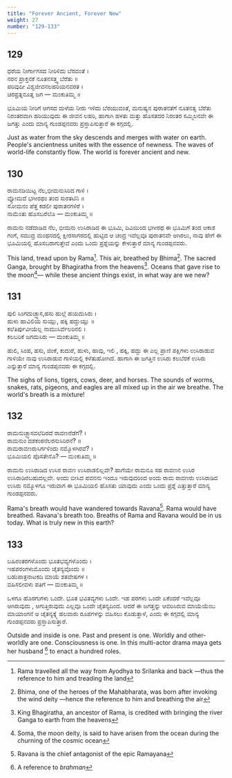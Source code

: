 ```yaml
---
title: "Forever Ancient, Forever New"
weight: 27
number: "129-133"
---
```


## 129

ಧರೆಯ ನೀರ್ಗಾಗಸದ ನೀರಿಳಿದು ಬೆರವಂತೆ ।  
ನರನ ಪ್ರಾಕ್ತನಕೆ ನೂತನಸತ್ತ್ವ ಬೆರೆತು ॥  
ಪರಿವುದೀ ವಿಶ್ವಜೀವನಲಹರಿಯನವರತ ।  
ಚಿರಪ್ರತ್ನನೂತ್ನ ಜಗ — ಮಂಕುತಿಮ್ಮ ॥

ಭೂಮಿಯ ನೀರಿಗೆ ಆಗಸದ ಮಳೆಯ ನೀರು ಇಳಿದು ಬೆರಯುವಂತೆ, ಮನುಷ್ಯನ ಪುರಾತನತೆಗೆ ನೂತನತ್ವ ಬೆರೆತು ನಿರಂತರವಾಗಿ ಹರಿಯುವುದು ಈ ಜೀವನ ಲಹರಿ, ಹಾಗಾಗಿ ಹಳತು ಮತ್ತು ಹೊಸತದರ ನಿರಂತರ ಸಮ್ಮಿಲನವೇ ಈ ಜಗತ್ತು ಎಂದು ಮಾನ್ಯ ಗುಂಡಪ್ಪನವರು ಪ್ರಸ್ತಾಪಿಸುತ್ತಾರೆ ಈ ಕಗ್ಗದಲ್ಲಿ.

Just as water from the sky descends and merges with water on earth. People's ancientness unites with the essence of newness. The waves of world-life constantly flow. The world is forever ancient and new.

## 130

ರಾಮನಡಿಯಿಟ್ಟ ನೆಲ,ಭೀಮನುಸಿರಿದ ಗಾಳಿ ।  
ವ್ಯೋಮದೆ ಭಗೀರಥಂ ತಂದ ಸುರತಟಿನಿ ॥  
ಸೋಮನಂ ಪೆತ್ತ ಕಡಲೀ ಪುರಾತನಗಳಿರೆ ।  
ನಾಮೆಂತು ಹೊಸಬರೆಲೊ — ಮಂಕುತಿಮ್ಮ ॥

ರಾಮನು ನಡೆದಾಡಿದ ನೆಲ, ಭೀಮನು ಉಸಿರಾಡಿದ ಈ ಭೂಮಿ, ದಿವಿಯಿಂದ ಭಗೀರಥ ಈ ಭೂಮಿಗೆ ತಂದ ಆಕಾಶ ಗಂಗೆ, ಸಮುದ್ರ ಮಂಥನದಲ್ಲಿ ಕ್ಷೀರಸಾಗರದಲ್ಲಿ ಹುಟ್ಟಿದ ಆ ಚಂದ್ರ ಇವೆಲ್ಲವೂ ಪುರಾತನವೇ ಆಗಿರಲು, ನಾವು ಹೇಗೆ ಈ ಭೂಮಿಯಲ್ಲಿ ಹೊಸಬರಾಗುತ್ತೇವೆ ಎಂದು ಒಂದು ಪ್ರಶ್ನೆಯನ್ನು ಕೇಳುತ್ತಾರೆ ಮಾನ್ಯ ಗುಂಡಪ್ಪನವರು.

This land, tread upon by Rama[^42]. This air, breathed by Bhima[^43]. The sacred Ganga, brought by Bhagiratha from the heavens[^44]. Oceans that gave rise to the moon[^45]— while these ancient things exist, in what way are we new?

## 131

ಪುಲಿ ಸಿಂಗದುಚ್ಛ್ವಾಸ,ಹಸು ಹುಲ್ಲೆ ಹಯದುಸಿರು ।  
ಹುಳು ಹಾವಿಲಿಯ ಸುಯ್ಲು, ಹಕ್ಕಿ ಹದ್ದುಯ್ಲು ॥  
ಕಲೆತಿರ್ಪುವೀಯೆಲ್ಲ ನಾಮುಸಿರ್ವೆಲರಿನಲಿ ।  
ಕಲಬರಿಕೆ ಜಗದುಸಿರು — ಮಂಕುತಿಮ್ಮ ॥

ಹುಲಿ, ಸಿಂಹ, ಹಸು, ಜಿಂಕೆ, ಕುದುರೆ, ಹುಳು, ಹಾವು, ಇಲಿ , ಹಕ್ಕಿ, ಹದ್ದು ಈ ಎಲ್ಲ ಪ್ರಾಣಿ ಪಕ್ಷಿಗಳು ಉಸಿರಾಡುವ ಗಾಳಿಯೇ ನಾವು ಉಸಿರಾಡುವ ಗಾಳಿಯಲ್ಲಿ ಕಳೆತುಹೋಗಿದೆ. ಹಾಗಾಗಿ ಈ ಜಗತ್ತಿನ ಉಸಿರು ಕಲಬೆರಕೆ ಉಸಿರು ಎನ್ನುತ್ತಾರೆ ಮಾನ್ಯ ಗುಂಡಪ್ಪನವರು ಈ ಕಗ್ಗದಲ್ಲಿ.

The sighs of lions, tigers, cows, deer, and horses. The sounds of worms, snakes, rats, pigeons, and eagles are all mixed up in the air we breathe. The world's breath is a mixture!

## 132

ರಾಮನುಚ್ಛ್ವಾಸವಲೆದಿರದೆ ರಾವಣನೆಡೆಗೆ? ।  
ರಾಮನುಂ ದಶಕಂಠನೆಲರನುಸಿರಿರನೆ? ॥  
ರಾಮರಾವಣರುಸಿರ್ಗಳಿಂದು ನಮ್ಮೊಳಗಿರವೆ? ।  
ಭೂಮಿಯಲಿ ಪೊಸತೇನೊ? — ಮಂಕುತಿಮ್ಮ ॥

ರಾಮನು ಉಸಿರಾಡಿದ ಉಸಿರ ರಾವಣ ಉಸಿರಾಡಲಿಲ್ಲವೇ? ಹಾಗೆಯೇ ರಾಮನೂ ಸಹ ರಾವಣನ ಉಸಿರ ಉಸಿರಾಡಿರಬಹುದಲ್ಲವೇ. ಅಂದು ಬೀಸಿದ ಪವನನು ಇಂದೂ ಇರುವುದರಿಂದ ಅಂದು ರಾಮ ರಾವಣರು ಉಸಿರಾಡಿದ ಉಸಿರು ನಮ್ಮೊಳಗೂ ಇರುವಾಗ ಈ ಭೂಮಿಯಲಿ ಹೊಸತು ಯಾವುದು ಎಂದು ಒಂದು ಪ್ರಶ್ನೆ ಎತ್ತುತ್ತಾರೆ ಮಾನ್ಯ ಗುಂಡಪ್ಪನವರು.

Rama's breath would have wandered towards Ravana[^46]. Rama would have breathed. Ravana's breath too. Breaths of Rama and Ravana would be in us today. What is truly new in this earth?

## 133

ಬಹಿರಂತರಗಳೊಂದು ಭೂತಭವ್ಯಗಳೊಂದು ।  
ಇಹಪರಂಗಳುಮೊಂದು ಚೈತನ್ಯವೊಂದು ॥  
ಬಹುಪಾತ್ರನಾಟಕದಿ ಮಾಯೆ ಶತವೇಷಗಳ ।  
ವಹಿಸಲೀವಳು ಪತಿಗೆ — ಮಂಕುತಿಮ್ಮ ॥

ಒಳಗೂ ಹೊರಗುಗಳು ಒಂದೇ. ಭೂತ ಭವಿತವ್ಯಗಳು ಒಂದೇ. ಇಹ ಪರಗಳು ಒಂದೇ ಏಕೆಂದರೆ ಇವೆಲ್ಲವೂ ಆಗಿರುವುದು , ಆಗುತ್ತಿರುವುದು ಎಲ್ಲವೂ ಒಂದೇ ಚೈತನ್ಯದಿಂದ. ಆದರೆ ಈ ಜಗತ್ತನ್ನು ಆವರಿಸಿರುವ ಮಾಯೆಯೆಂಬ ಮಾಯಾಂಗನೆ ಆ ಚೈತನ್ಯಕ್ಕ್ಕೆ ಹಲವಾರು ರೂಪಗಳನ್ನು ವಹಿಸಲು ಕೊಡುತ್ತಾಳೆ, ಎಂದು ಈ ಕಗ್ಗದಲ್ಲಿ ಮಾನ್ಯ ಗುಂಡಪ್ಪನವರು ಪ್ರಸ್ತಾಪಿಸುತ್ತಾರೆ.

Outside and inside is one. Past and present is one. Worldly and other-worldly are one. Consciousness is one. In this multi-actor drama maya gets her husband
[^47] to enact a hundred roles.

[^42]: Rama travelled all the way from Ayodhya to Srilanka and back —thus the reference to him and treading the land
[^43]:
    Bhima, one of the heroes of the Mahabharata, was born after invoking the wind
    deity —hence the reference to him and breathing the air

[^44]: King Bhagiratha, an ancestor of Rama, is credited with bringing the river Ganga to earth from the heavens
[^45]: Soma, the moon deity, is said to have arisen from the ocean during the churning of the cosmic ocean
[^46]: Ravana is the chief antagonist of the epic Ramayana
[^47]: A reference to _brahman_
